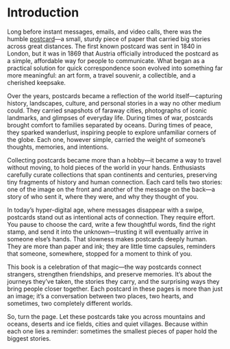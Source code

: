 # Introduction

Long before instant messages, emails, and video calls, there was the humble [postcard](https://en.wikipedia.org/wiki/Postcard)—a small, sturdy piece of paper that carried big stories across great distances. The first known postcard was sent in 1840 in London, but it was in 1869 that Austria officially introduced the postcard as a simple, affordable way for people to communicate. What began as a practical solution for quick correspondence soon evolved into something far more meaningful: an art form, a travel souvenir, a collectible, and a cherished keepsake.

Over the years, postcards became a reflection of the world itself—capturing history, landscapes, culture, and personal stories in a way no other medium could. They carried snapshots of faraway cities, photographs of iconic landmarks, and glimpses of everyday life. During times of war, postcards brought comfort to families separated by oceans. During times of peace, they sparked wanderlust, inspiring people to explore unfamiliar corners of the globe. Each one, however simple, carried the weight of someone’s thoughts, memories, and intentions.

Collecting postcards became more than a hobby—it became a way to travel without moving, to hold pieces of the world in your hands. Enthusiasts carefully curate collections that span continents and centuries, preserving tiny fragments of history and human connection. Each card tells two stories: one of the image on the front and another of the message on the back—a story of who sent it, where they were, and why they thought of you.

In today’s hyper-digital age, where messages disappear with a swipe, postcards stand out as intentional acts of connection. They require effort. You pause to choose the card, write a few thoughtful words, find the right stamp, and send it into the unknown—trusting it will eventually arrive in someone else’s hands. That slowness makes postcards deeply human. They are more than paper and ink; they are little time capsules, reminders that someone, somewhere, stopped for a moment to think of you.

This book is a celebration of that magic—the way postcards connect strangers, strengthen friendships, and preserve memories. It’s about the journeys they’ve taken, the stories they carry, and the surprising ways they bring people closer together. Each postcard in these pages is more than just an image; it’s a conversation between two places, two hearts, and sometimes, two completely different worlds.

So, turn the page.
Let these postcards take you across mountains and oceans, deserts and ice fields, cities and quiet villages. Because within each one lies a reminder: sometimes the smallest pieces of paper hold the biggest stories.